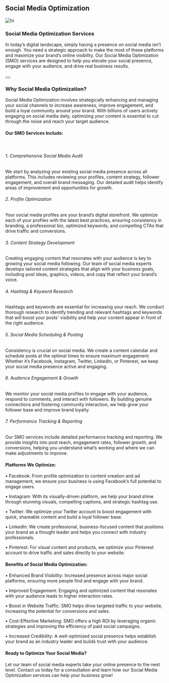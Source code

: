 

## Social Media Optimization 

![hi](/assets/services/mobile-app-development/smo.jpg)

### Social Media Optimization Services

In today’s digital landscape, simply having a presence on social media isn’t enough. You need a strategic approach to make the most of these platforms and maximize your brand’s online visibility. Our Social Media Optimization (SMO) services are designed to help you elevate your social presence, engage with your audience, and drive real business results.

<Link href="/contact"><Button></Button></Link>
&nbsp;

### Why Social Media Optimization?

Social Media Optimization involves strategically enhancing and managing your social channels to increase awareness, improve engagement, and build a loyal community around your brand. With billions of users actively engaging on social media daily, optimizing your content is essential to cut through the noise and reach your target audience.

#### Our SMO Services Include:
&nbsp;
###### 1. Comprehensive Social Media Audit

We start by analyzing your existing social media presence across all platforms. This includes reviewing your profiles, content strategy, follower engagement, and overall brand messaging. Our detailed audit helps identify areas of improvement and opportunities for growth.

###### 2. Profile Optimization

Your social media profiles are your brand’s digital storefront. We optimize each of your profiles with the latest best practices, ensuring consistency in branding, a professional bio, optimized keywords, and compelling CTAs that drive traffic and conversions.

###### 3. Content Strategy Development

Creating engaging content that resonates with your audience is key to growing your social media following. Our team of social media experts develops tailored content strategies that align with your business goals, including post ideas, graphics, videos, and copy that reflect your brand’s voice.

###### 4. Hashtag & Keyword Research

Hashtags and keywords are essential for increasing your reach. We conduct thorough research to identify trending and relevant hashtags and keywords that will boost your posts' visibility and help your content appear in front of the right audience.

###### 5. Social Media Scheduling & Posting

Consistency is crucial on social media. We create a content calendar and schedule posts at the optimal times to ensure maximum engagement. Whether it’s Facebook, Instagram, Twitter, LinkedIn, or Pinterest, we keep your social media presence active and engaging.

###### 6. Audience Engagement & Growth

We monitor your social media profiles to engage with your audience, respond to comments, and interact with followers. By building genuine connections and fostering community interaction, we help grow your follower base and improve brand loyalty.

###### 7. Performance Tracking & Reporting

Our SMO services include detailed performance tracking and reporting. We provide insights into post reach, engagement rates, follower growth, and conversions, helping you understand what’s working and where we can make adjustments to improve.

#### Platforms We Optimize:
•	Facebook: From profile optimization to content creation and ad management, we ensure your business is using Facebook’s full potential to engage users.

•	Instagram: With its visually-driven platform, we help your brand shine through stunning visuals, compelling captions, and strategic hashtag use.

•	Twitter: We optimize your Twitter account to boost engagement with quick, shareable content and build a loyal follower base.

•	LinkedIn: We create professional, business-focused content that positions your brand as a thought leader and helps you connect with industry professionals.

•	Pinterest: For visual content and products, we optimize your Pinterest account to drive traffic and sales directly to your website.

#### Benefits of Social Media Optimization:
•	Enhanced Brand Visibility: Increased presence across major social platforms, ensuring more people find and engage with your brand.

•	Improved Engagement: Engaging and optimized content that resonates with your audience leads to higher interaction rates.

•	Boost in Website Traffic: SMO helps drive targeted traffic to your website, increasing the potential for conversions and sales.

•	Cost-Effective Marketing: SMO offers a high ROI by leveraging organic strategies and improving the efficiency of paid social campaigns.

•	Increased Credibility: A well-optimized social presence helps establish your brand as an industry leader and builds trust with your audience.

#### Ready to Optimize Your Social Media?
Let our team of social media experts take your online presence to the next level. Contact us today for a consultation and learn how our Social Media Optimization services can help your business grow!
